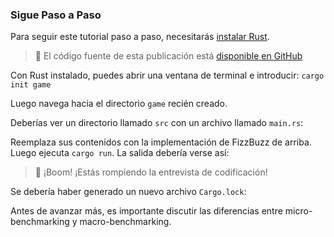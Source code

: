 
### Sigue Paso a Paso

Para seguir este tutorial paso a paso, necesitarás [instalar Rust](https://rustup.rs/).

> 🐰 El código fuente de esta publicación está [disponible en GitHub](https://github.com/bencherdev/bencher/tree/main/examples/rust/bench)

Con Rust instalado, puedes abrir una ventana de terminal e introducir: `cargo init game`

Luego navega hacia el directorio `game` recién creado.

<GameTree />

Deberías ver un directorio llamado `src` con un archivo llamado `main.rs`:

<HelloWorld />

Reemplaza sus contenidos con la implementación de FizzBuzz de arriba. Luego ejecuta `cargo run`.
La salida debería verse así:

<FizzBuzzOutput />

> 🐰 ¡Boom! ¡Estás rompiendo la entrevista de codificación!

Se debería haber generado un nuevo archivo `Cargo.lock`:

<GameLockTree />

Antes de avanzar más, es importante discutir las diferencias entre micro-benchmarking y macro-benchmarking.